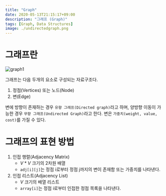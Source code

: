 ```yaml
---
title: "Graph"
date: 2020-05-13T21:15:17+09:00
description: "그래프 (Graph)"
tags: [Graph, Data Structures]
image: ./undirectedgraph.png
---
```


# 그래프란

![graph1](./undirectedgraph.png)

그래프는 다음 두개의 요소로 구성되는 자료구조다.

1. 정점(Vertices) 또는 노드(Node)
2. 변(Edge)

변에 방향이 존재하는 경우 `유향 그래프(Directed graph)`라고 하며, 양방향 이동이 가능한 경우 `무향 그래프(Undirected Graph)`라고 한다. 변은 `가중치(weight, value, cost)`를 가질 수 있다.

# 그래프의 표현 방법

1. 인접 행렬(Adjacency Matrix)
   - $V*V$ 크기의 2차원 배열
   - `adj[i][j]`는 정점 i로부터 정점 j까지의 변이 존재함 또는 가중치를 나타낸다.
2. 인접 리스트(Adjacency List)
   - $V$ 크기의 배열 리스트
   - `array[i]`는 정점 i로부터 인접한 정점 목록을 나타낸다.
